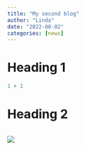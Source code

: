 ```yaml
---
title: "My second blog"
author: "Linda"
date: "2022-08-02"
categories: [news]
---
```


# Heading 1

```r
1 + 1
```

# Heading 2

```r

```

![](https://rbtl-fs22.github.io/website/posts/week15/img/volodymyr-hryshchenko-V5vqWC9gyEU-unsplash.jpg)
